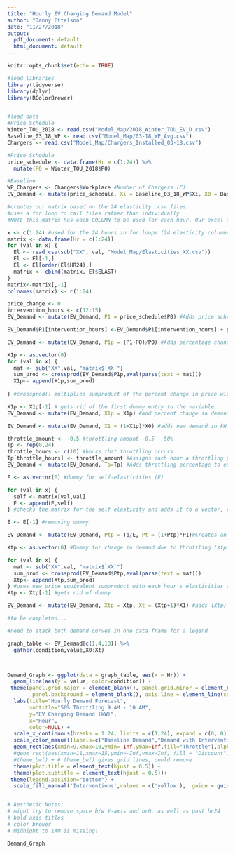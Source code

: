 ```yaml
---
title: "Hourly EV Charging Demand Model"
author: "Danny Ettelson"
date: "11/27/2018"
output:
  pdf_document: default
  html_document: default
---
```


```r
knitr::opts_chunk$set(echo = TRUE)
```

```r

#load libraries
library(tidyverse)
library(dplyr)
library(RColorBrewer)


#load data
#Price Schedule
Winter_TOU_2018 <- read.csv("Model_Map/2018_Winter_TOU_EV_D.csv")
Baseline_03_18_WP <- read.csv("Model_Map/03-18_WP_Avg.csv")
Chargers <- read.csv("Model_Map/Chargers_Installed_03-18.csv")

```


```r

#Price Schedule
price_schedule <- data.frame(Hr = c(1:24)) %>% 
  mutate(P0 = Winter_TOU_2018$P0)

#Baseline
WP_Chargers <- Chargers$Workplace #Number of Chargers (C)
EV_Demand <- mutate(price_schedule, Xi = Baseline_03_18_WP$Xi, X0 = Baseline_03_18_WP$Xi/340*WP_Chargers ) #340 here comes from the number of chargers installed for the baseline


```


```r

#creates our matrix based on the 24 elasticity .csv files.
#uses a for loop to call files rather than individually
#NOTE this matrix has each COLUMN to be used for each hour. Our excel used each ROW if trying to compare.

x <- c(1:24) #used for the 24 hours in for loops (24 elasticity columns)
matrix <- data.frame(Hr = c(1:24))
for (val in x) {
  El <- read_csv(sub("XX", val, "Model_Map/Elasticities_XX.csv")) 
  El <- El[-1,]
  El <- El[order(El$HR24),]
  matrix <- cbind(matrix, El$ELAST)
}
matrix<-matrix[,-1]
colnames(matrix) <- c(1:24)
```



```r

price_change <- 0
intervention_hours <- c(12:15)
EV_Demand <- mutate(EV_Demand, P1 = price_schedule$P0) #Adds price schedule with intervention (P1)

EV_Demand$P1[intervention_hours] <-EV_Demand$P1[intervention_hours] + price_change #updates intervention column to implement intervention

EV_Demand <- mutate(EV_Demand, P1p = (P1-P0)/P0) #Adds percentage change in price (P1p)

X1p <- as.vector(0)
for (val in x) {
  mat <- sub("XX",val, "matrix$`XX`")
  sum_prod <- crossprod(EV_Demand$P1p,eval(parse(text = mat)))
  X1p<- append(X1p,sum_prod)
  
} #crossprod() multiplies sumproduct of the percent change in price with each column in the matrix. This is done 24 times by the for loop rather than 24 individual times

X1p <- X1p[-1] # gets rid of the first dummy entry to the variable
EV_Demand <- mutate(EV_Demand, X1p = X1p) #add percent change in demand due to price onto EV_Demand (X1p)

EV_Demand <- mutate(EV_Demand, X1 = (1+X1p)*X0) #adds new demand in kW variable (X1)


```

```r

throttle_amount <- -0.5 #throttling amount -0.5 - 50%
Tp <- rep(0,24)
throttle_hours <- c(10) #hours that throttling occurs
Tp[throttle_hours] <- throttle_amount #Assigns each hour a throttling percentage
EV_Demand <- mutate(EV_Demand, Tp=Tp) #Adds throttling percentage to each hour (Tp)

E <- as.vector(0) #dummy for self-elasticities (E)

for (val in x) {
  self <- matrix[val,val]
  E <- append(E,self)
} #checks the matrix for the self elasticity and adds it to a vector, repeated 24 times as a for loop rather than 24 times

E <- E[-1] #removing dummy

EV_Demand <- mutate(EV_Demand, Ptp = Tp/E, Pt = (1+Ptp)*P1)#Creates an equivalent change in price during that hour that would be required to see the drop in demand due to throttling

Xtp <- as.vector(0) #Dummy for change in demand due to throttling (Xtp)

for (val in x) {
  mat <- sub("XX",val, "matrix$`XX`")
  sum_prod <- crossprod(EV_Demand$Ptp,eval(parse(text = mat)))
  Xtp<- append(Xtp,sum_prod)
} #uses new price equivalent sumproduct with each hour's elasticities to find percent change in demand due to throttling
Xtp <- Xtp[-1] #gets rid of dummy

EV_Demand <- mutate(EV_Demand, Xtp = Xtp, Xt = (Xtp+1)*X1) #adds (Xtp) and the new demand in kW due to throttling (Xt)

```

```r

#to be completed...

```


```r

#need to stack both demand curves in one data frame for a legend

graph_table <- EV_Demand[c(1,4,13)] %>% 
  gather(condition,value,X0:Xt)



Demand_Graph <- ggplot(data = graph_table, aes(x = Hr)) +
  geom_line(aes(y = value, color=condition)) +
 theme(panel.grid.major = element_blank(), panel.grid.minor = element_blank(),
        panel.background = element_blank(), axis.line = element_line(colour = "black")) +
  labs(title="Hourly Demand Forecast", 
       subtitle="50% Throttling 9 AM - 10 AM",
       y="EV Charging Demand (kW)",
       x="Hour",
       color=NULL) +
  scale_x_continuous(breaks = 1:24, limits = c(1,24), expand = c(0, 0)) +
  scale_color_manual(labels=c("Baseline Demand","Demand with Intervention"), values = c("blue", "red")) +
  geom_rect(aes(xmin=9,xmax=10,ymin=-Inf,ymax=Inf,fill="Throttle"),alpha=0.0075) +
  #geom_rect(aes(xmin=11,xmax=15,ymin=-Inf,ymax=Inf, fill = "Discount"),alpha=0.0075) +
  #theme_bw() + # theme_bw() gives grid lines, could remove
  theme(plot.title = element_text(hjust = 0.5)) + 
  theme(plot.subtitle = element_text(hjust = 0.5))+
 theme(legend.position="bottom") +
  scale_fill_manual('Interventions',values = c('yellow'),  guide = guide_legend(override.aes = list(alpha = 0.15)))


# Aesthetic Notes:
# might try to remove space b/w Y-axis and hr0, as well as past hr24
# bold axis titles
# color brewer
# Midnight to 1AM is missing!

Demand_Graph

```

